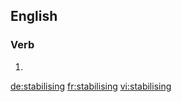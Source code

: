 
==English==

===Verb===
{{head|en}}

# {{present participle of|stabilise|lang=en}}

[[de:stabilising]]
[[fr:stabilising]]
[[vi:stabilising]]